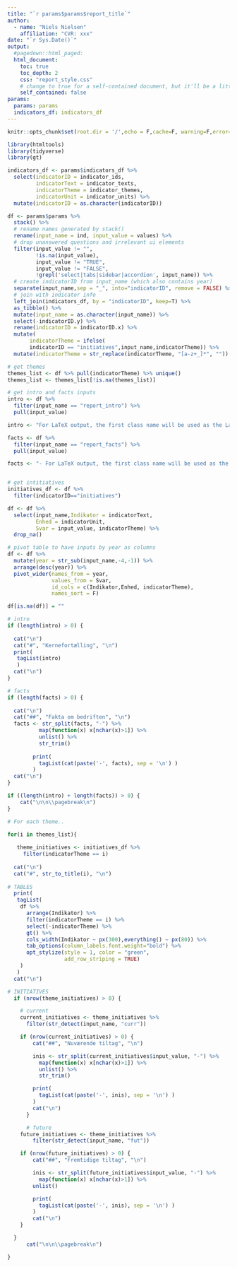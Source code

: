 ```yaml
---
title: "`r params$params$report_title`"
author:
  - name: "Niels Nielsen"
    affiliation: "CVR: xxx"
date: "`r Sys.Date()`"
output:
  #pagedown::html_paged:
  html_document:
    toc: true
    toc_depth: 2
    css: "report_style.css"
    # change to true for a self-contained document, but it'll be a litte slower for Pandoc to render
    self_contained: false
params: 
  params: params
  indicators_df: indicators_df
---
```


```r
knitr::opts_chunk$set(root.dir = '/',echo = F,cache=F, warning=F,error=F,message=F)
```

```r
library(htmltools)
library(tidyverse)
library(gt)

indicators_df <- params$indicators_df %>%
  select(indicatorID = indicator_ids, 
         indicatorText = indicator_texts,
         indicatorTheme = indicator_themes,
         indicatorUnit = indicator_units) %>%
  mutate(indicatorID = as.character(indicatorID))

df <- params$params %>%  
  stack() %>%
  # rename names generated by stack()
  rename(input_name = ind, input_value = values) %>%
  # drop unanswered questions and irrelevant ui elements
  filter(input_value != "", 
         !is.na(input_value),
         input_value != "TRUE",
         input_value != "FALSE",
         !grepl('select|tabs|sidebar|accordion', input_name)) %>%
  # create indicatorID from input_name (which also contains year)
  separate(input_name,sep = "_", into="indicatorID", remove = FALSE) %>%
  # join with indicator info
  left_join(indicators_df, by = "indicatorID", keep=T) %>%
  as_tibble() %>%
  mutate(input_name = as.character(input_name)) %>%
  select(-indicatorID.y) %>%
  rename(indicatorID = indicatorID.x) %>%
  mutate(
       indicatorTheme = ifelse(
       indicatorID == "initiatives",input_name,indicatorTheme)) %>%
  mutate(indicatorTheme = str_replace(indicatorTheme, "[a-z+_]*", ""))

# get themes
themes_list <- df %>% pull(indicatorTheme) %>% unique()
themes_list <- themes_list[!is.na(themes_list)]

# get intro and facts inputs
intro <- df %>% 
  filter(input_name == "report_intro") %>% 
  pull(input_value)

intro <- "For LaTeX output, the first class name will be used as the LaTeX environment name. You should also provide an attribute named data-latex in the Div block, which will be the arguments of the environment. This attribute can be an empty string if the environment does not need arguments. We show two simple examples below. The first example uses the verbatim environment in LaTeX, which does not have any arguments:"

facts <- df %>% 
  filter(input_name == "report_facts") %>% 
  pull(input_value)

facts <- "- For LaTeX output, the first class name will be used as the LaTeX environment name - We show two simple examples below. The first example uses the verbatim environment in LaTeX, which does not have any arguments - This attribute can be an empty string if the environment does not need arguments."


# get intitiatives
initiatives_df <- df %>%
  filter(indicatorID=="initiatives")

df <- df %>%
  select(input_name,Indikator = indicatorText, 
         Enhed = indicatorUnit, 
         Svar = input_value, indicatorTheme) %>%
  drop_na()

# pivot table to have inputs by year as columns
df <- df %>% 
  mutate(year = str_sub(input_name,-4,-1)) %>%
  arrange(desc(year)) %>%
  pivot_wider(names_from = year, 
              values_from = Svar, 
              id_cols = c(Indikator,Enhed, indicatorTheme),
              names_sort = F)

df[is.na(df)] = ""
```


```r

# intro
if (length(intro) > 0) {
  
  cat("\n") 
  cat("#", "Kernefortælling", "\n")
  print(
   tagList(intro)
   )
  cat("\n") 
}

# facts
if (length(facts) > 0) {
  
  cat("\n") 
  cat("##", "Fakta om bedriften", "\n")
  facts <- str_split(facts, "-") %>% 
          map(function(x) x[nchar(x)>1]) %>%
          unlist() %>% 
          str_trim()
        
        print(
          tagList(cat(paste('-', facts), sep = '\n') )
        )
  cat("\n")
}

if ((length(intro) + length(facts)) > 0) {
    cat("\n\n\\pagebreak\n")
}

```


```r

# For each theme..

for(i in themes_list){
  
   theme_initiatives <- initiatives_df %>%
     filter(indicatorTheme == i)
  
  cat("\n")
  cat("#", str_to_title(i), "\n")
  
# TABLES
  print(
   tagList(
    df %>% 
      arrange(Indikator) %>%
      filter(indicatorTheme == i) %>%
      select(-indicatorTheme) %>%
      gt() %>%
      cols_width(Indikator ~ px(300),everything() ~ px(80)) %>%
      tab_options(column_labels.font.weight="bold") %>%
      opt_stylize(style = 1, color = "green", 
                  add_row_striping = TRUE)
    )
   )
  cat("\n")

# INITIATIVES
  if (nrow(theme_initiatives) > 0) {

    # current
    current_initiatives <- theme_initiatives %>%
      filter(str_detect(input_name, "curr"))

    if (nrow(current_initiatives) > 0) {
        cat("##", "Nuværende tiltag", "\n")

        inis <- str_split(current_initiatives$input_value, "-") %>%
          map(function(x) x[nchar(x)>1]) %>%
          unlist() %>%
          str_trim()

        print(
          tagList(cat(paste('-', inis), sep = '\n') )
        )
        cat("\n")
      }

      # future
    future_initiatives <- theme_initiatives %>%
        filter(str_detect(input_name, "fut"))

    if (nrow(future_initiatives) > 0) {
        cat("##", "Fremtidige tiltag", "\n")

        inis <- str_split(future_initiatives$input_value, "-") %>%
          map(function(x) x[nchar(x)>1]) %>%
        unlist()

        print(
          tagList(cat(paste('-', inis), sep = '\n') )
        )
        cat("\n")
    }

  }
      cat("\n\n\\pagebreak\n")

}
```
